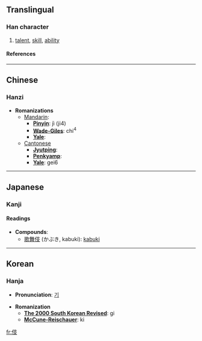 ==Translingual==
===Han character===
{{Han char|rad=人|as=04|sn=6|four=2424<sub>7</sub>|canj=人十水 (OJE)}}
# [[talent]], [[skill]], [[ability]]
====References====
{{Han ref|kx=0095.210|dkj=00436|dj=0202.050|hdz=10119.020|uh=4F0E|ud=20238|bh=C9AB|bd=51627}}
----

==Chinese==
===Hanzi===


* '''Romanizations'''
** [[Mandarin]]:
*** '''[[Pinyin]]''': jì (ji4)
*** '''[[Wade-Giles]]''': chi<sup>4</sup>
*** '''[[Yale]]''': 
**[[Cantonese]]
***'''[[Jyutping]]''':
***'''[[Penkyamp]]''': 
***'''[[Yale]]''': gei6


----
==Japanese==
===Kanji===


{{ja-kanji|grade=|rs=人04}}
====Readings====
{{ja-readings|on=[[き]] (ki), [[ぎ]] (gi)|kun=[[わざ]] (waza)}}

* '''Compounds''':
** [[歌舞伎]] (かぶき, kabuki): [[kabuki]]


----
==Korean==
===Hanja===

* '''Pronunciation''': [[기]]

* '''Romanization'''
** '''[[The 2000 South Korean Revised Romanization|The 2000 South Korean Revised]]''': gi
** '''[[McCune-Reischauer]]''': ki


[[fr:伎]]